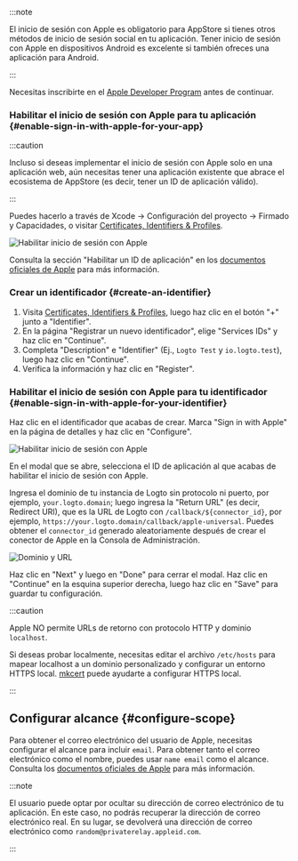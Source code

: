 :::note

El inicio de sesión con Apple es obligatorio para AppStore si tienes otros métodos de inicio de sesión social en tu aplicación.
Tener inicio de sesión con Apple en dispositivos Android es excelente si también ofreces una aplicación para Android.

:::

Necesitas inscribirte en el [Apple Developer Program](https://developer.apple.com/programs/) antes de continuar.

### Habilitar el inicio de sesión con Apple para tu aplicación \{#enable-sign-in-with-apple-for-your-app}

:::caution

Incluso si deseas implementar el inicio de sesión con Apple solo en una aplicación web, aún necesitas tener una aplicación existente que abrace el ecosistema de AppStore (es decir, tener un ID de aplicación válido).

:::

Puedes hacerlo a través de Xcode -> Configuración del proyecto -> Firmado y Capacidades, o visitar [Certificates, Identifiers & Profiles](https://developer.apple.com/account/resources/identifiers/list/bundleId).

<img
  src="/img/assets/enable-sign-in-with-apple-in-xcode.png"
  alt="Habilitar inicio de sesión con Apple"
/>

Consulta la sección "Habilitar un ID de aplicación" en los [documentos oficiales de Apple](https://developer.apple.com/documentation/sign_in_with_apple/configuring_your_environment_for_sign_in_with_apple) para más información.

### Crear un identificador \{#create-an-identifier}

1. Visita [Certificates, Identifiers & Profiles](https://developer.apple.com/account/resources/identifiers/list/serviceId), luego haz clic en el botón "+" junto a "Identifier".
2. En la página "Registrar un nuevo identificador", elige "Services IDs" y haz clic en "Continue".
3. Completa "Description" e "Identifier" (Ej., `Logto Test` y `io.logto.test`), luego haz clic en "Continue".
4. Verifica la información y haz clic en "Register".

### Habilitar el inicio de sesión con Apple para tu identificador \{#enable-sign-in-with-apple-for-your-identifier}

Haz clic en el identificador que acabas de crear. Marca "Sign in with Apple" en la página de detalles y haz clic en "Configure".

<img src="/img/assets/enable-sign-in-with-apple.png" alt="Habilitar inicio de sesión con Apple" />

En el modal que se abre, selecciona el ID de aplicación al que acabas de habilitar el inicio de sesión con Apple.

Ingresa el dominio de tu instancia de Logto sin protocolo ni puerto, por ejemplo, `your.logto.domain`; luego ingresa la "Return URL" (es decir, Redirect URI), que es la URL de Logto con `/callback/${connector_id}`, por ejemplo, `https://your.logto.domain/callback/apple-universal`. Puedes obtener el `connector_id` generado aleatoriamente después de crear el conector de Apple en la Consola de Administración.

<img src="/img/assets/domain-and-url.png" alt="Dominio y URL" />

Haz clic en "Next" y luego en "Done" para cerrar el modal. Haz clic en "Continue" en la esquina superior derecha, luego haz clic en "Save" para guardar tu configuración.

:::caution

Apple NO permite URLs de retorno con protocolo HTTP y dominio `localhost`.

Si deseas probar localmente, necesitas editar el archivo `/etc/hosts` para mapear localhost a un dominio personalizado y configurar un entorno HTTPS local. [mkcert](https://github.com/FiloSottile/mkcert) puede ayudarte a configurar HTTPS local.

:::

## Configurar alcance \{#configure-scope}

Para obtener el correo electrónico del usuario de Apple, necesitas configurar el alcance para incluir `email`. Para obtener tanto el correo electrónico como el nombre, puedes usar `name email` como el alcance. Consulta los [documentos oficiales de Apple](https://developer.apple.com/documentation/sign_in_with_apple/sign_in_with_apple_js/incorporating_sign_in_with_apple_into_other_platforms#3332113) para más información.

:::note

El usuario puede optar por ocultar su dirección de correo electrónico de tu aplicación. En este caso, no podrás recuperar la dirección de correo electrónico real. En su lugar, se devolverá una dirección de correo electrónico como `random@privaterelay.appleid.com`.

:::
